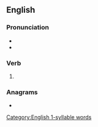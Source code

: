 ==English==

===Pronunciation===
* {{IPA|/mæst/|lang=en}}
* {{homophones|lang=en|mast}}

===Verb===
{{head|en|verb form}}

# {{en-past of|mass}}

===Anagrams===
* {{anagrams|en|Smeads}}

[[Category:English 1-syllable words]]